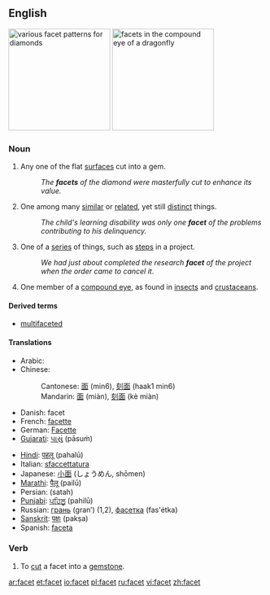 {{wikipedia}}
==English==
[[Image:Diamond_cut_history.png|thumb|right|200px|various facet patterns for diamonds]]
[[Image:Dragonfly_eye_3811.jpg|thumb|right|200px|facets in the compound eye of a dragonfly]]
===Noun===
{{en-noun}}

# Any one of the flat [[surface]]s cut into a gem.
#: ''The '''facets''' of the diamond were masterfully cut to enhance its value.''
# One among many [[similar]] or [[related]], yet still [[distinct]] things.
#:''The child's learning disability was only one '''facet''' of the problems contributing to his delinquency.''
# One of a [[series]] of things, such as [[step]]s in a project.
#: ''We had just about completed the research '''facet''' of the project when the order came to cancel it''.
# {{anatomy}} One member of a [[compound eye]], as found in [[insect]]s and [[crustacean]]s.

====Derived terms====
*[[multifaceted]]

====Translations====
{{top}}
*Arabic: {{ARchar|[[سطح|سطْح]]}} {{Unicode|(ʂaʈħ)}} {{m}}
*Chinese:
*:Cantonese: [[面]] (min6), [[刻面]] (haak1 min6)
*:Mandarin: [[面]] (miàn), [[刻面]] (kè miàn)
*Danish: facet
*French: [[facette]]
*German: [[Facette]]
*[[Gujarati]]: [[પાસું]] (pāsuṁ)
{{mid}}
*[[Hindi]]: [[पहलू]] (pahalū)
*Italian: [[sfaccettatura]] {{f}}
*Japanese: [[小面]] (しょうめん, shōmen)
*[[Marathi]]: [[पैलू]] (pailū)
*Persian: {{FAchar|[[سطح]]}} (satah)
*[[Punjabi]]: [[ਪਹਿਲੂ]] (pahilū)
*Russian: [[грань]] (gran’) {{f}} (1,2), [[фасетка]] (fas'étka) {{f}}
*[[Sanskrit]]: [[पक्षः]] (pakṣa)
*Spanish: [[faceta]] {{f}}
{{bottom}}

===Verb===
{{en-verb}}
# To [[cut]] a facet into a [[gemstone]].

[[ar:facet]]
[[et:facet]]
[[io:facet]]
[[pl:facet]]
[[ru:facet]]
[[vi:facet]]
[[zh:facet]]